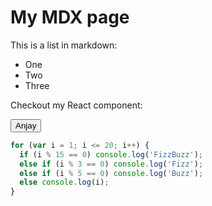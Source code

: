 
# My MDX page

This is a list in markdown:

- One
- Two
- Three

Checkout my React component:

<Button>Anjay </Button>

```js
for (var i = 1; i <= 20; i++) {
  if (i % 15 == 0) console.log('FizzBuzz');
  else if (i % 3 == 0) console.log('Fizz');
  else if (i % 5 == 0) console.log('Buzz');
  else console.log(i);
}
```
